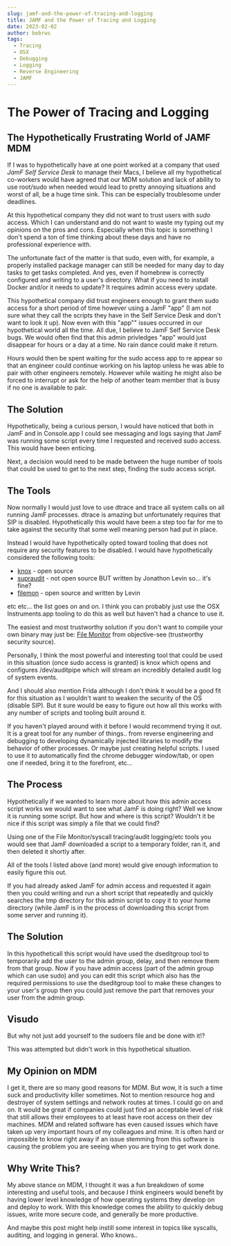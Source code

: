 ```yaml
---
slug: jamf-and-the-power-of-tracing-and-logging
title: JAMF and the Power of Tracing and Logging
date: 2023-02-02
author: bebrws
tags:
  - Tracing
  - OSX
  - Debugging
  - Logging
  - Reverse Engineering
  - JAMF
---
```

# The Power of Tracing and Logging

## The Hypothetically Frustrating World of JAMF MDM

If I was to hypothetically have at one point worked at a company that used *JamF Self Service Desk* to manage their Macs, I believe all my hypothetical co-workers would have agreed that our MDM solution and lack of ability to use root/sudo when needed would lead to pretty annoying situations and worst of all, be a huge time sink. This can be especially troublesome under deadlines.

At this hypothetical company they did not want to trust users with *sudo* access. Which I can understand and do not want to waste my typing out my opinions on the pros and cons. Especially when this topic is something I don't spend a ton of time thinking about these days and have no professional experience with.

The unfortunate fact of the matter is that sudo, even with, for example, a properly installed package manager can still be needed for many day to day tasks to get tasks completed. And yes, even if homebrew is correctly configured and writing to a user's directory. What if you need to install Docker and/or it needs to update? It requires admin access every update. 

This hypothetical company did trust engineers enough to grant them sudo access for a short period of time however using a JamF "app" (I am not sure what they call the scripts they have in the Self Service Desk and don't want to look it up). Now even with this "app"" issues occurred in our hypothetical world all the time. All due, I believe to JamF Self Service Desk bugs. We would often find that this admin privledges "app" would just disappear for hours or a day at a time. No rain dance could make it return.

Hours would then be spent waiting for the sudo access app to re appear so that an engineer could continue working on his laptop unless he was able to pair with other engineers remotely. However while waiting he might also be forced to interrupt or ask for the help of another team member that is busy if no one is available to pair.

## The Solution

Hypothetically, being a curious person, I would have noticed that both in JamF and in Console.app I could see messaging and logs saying that JamF was running some script every time I requested and received sudo access. This would have been enticing.

Next, a decision would need to be made between the huge number of tools that could be used to get to the next step, finding the sudo access script.

## The Tools

Now normally I would just love to use dtrace and trace all system calls on all running JamF processes. dtrace is amazing but unfortunately requires that SIP is disabled. Hypothetically this would have been a step too far for me to take against the security that some well meaning person had put in place.

Instead I would have hypothetically opted toward tooling that does not require any security features to be disabled. I would have hypothetically considered the following tools:

* [knox](https://github.com/kastiglione/knox) - open source
* [supraudit](http://newosxbook.com/tools/supraudit.html) - not open source BUT written by Jonathon Levin so... it's fine?
* [filemon](http://www.newosxbook.com/src.jl?tree=listings&file=3-filemon.c) - open source and written by Levin 

etc etc... the list goes on and on. I think you can probably just use the OSX Instruments.app tooling to do this as well but haven't had a chance to use it.

The easiest and most trustworthy solution if you don't want to compile your own binary may just be:
[File Monitor](https://objective-see.org/products/utilities.html#FileMonitor) from objective-see (trustworthy security source).

Personally, I think the most powerful and interesting tool that could be used in this situation (once sudo access is granted) is knox which opens and configures /dev/auditpipe which will stream an incredibly detailed audit log of system events.

And I should also mention Frida although I don't think it would be a good fit for this situation as I wouldn't want to weaken the security of the OS (disable SIP). But it sure would be easy to figure out how all this works with any number of scripts and tooling built around it.

If you haven't played around with it before I would recommend trying it out. It is a great tool for any number of things.. from reverse engineering and debugging to developing dynamically injected libraries to modify the behavior of other processes. Or maybe just creating helpful scripts. I used to use it to automatically find the chrome debugger window/tab, or open one if needed, bring it to the forefront, etc... 

## The Process

Hypothetically if we wanted to learn more about how this admin access script works we would want to see what JamF is doing right? Well we know it is running some script. But how and where is this script? Wouldn't it be nice if this script was simply a file that we could find? 

Using one of the File Monitor/syscall tracing/audit logging/etc tools you would see that JamF downloaded a script to a temporary folder, ran it, and then deleted it shortly after. 

All of the tools I listed above (and more) would give enough information to easily figure this out.

If you had already asked JamF for admin access and requested it again then you could writing and run a short script that repeatedly and quickly searches the tmp directory for this admin script to copy it to your home directory (while JamF is in the process of downloading this script from some server and running it).

## The Solution

In this hypotheticall this script would have used the dseditgroup tool to temporarily add the user to the admin group, delay, and then remove them from that group. Now if you have admin access (part of the admin group which can use sudo) and you can edit this script which also has the required permissions to use the dseditgroup tool to make these changes to your user's group then you could just remove the part that removes your user from the admin group.

## Visudo

But why not just add yourself to the sudoers file and be done with it!?

This was attempted but didn't work in this hypothetical situation.

## My Opinion on MDM

I get it, there are so many good reasons for MDM. But wow, it is such a time suck and productivity killer sometimes. Not to mention resource hog and destroyer of system settings and network routes at times. I could go on and on. It would be great if companies could just find an acceptable level of risk that still allows their employees to at least have root access on their dev machines. MDM and related software has even caused issues which have taken up very important hours of my colleagues and mine. It is often hard or impossible to know right away if an issue stemming from this software is causing the problem you are seeing when you are trying to get work done.

## Why Write This?

My above stance on MDM, I thought it was a fun breakdown of some interesting and useful tools, and because I think engineers would benefit by having lower level knowledge of how operating systems they develop on and deploy to work. With this knowledge comes the ability to quickly debug issues, write more secure code, and generally be more productive.

And maybe this post might help instill some interest in topics like syscalls, auditing, and logging in general. Who knows..